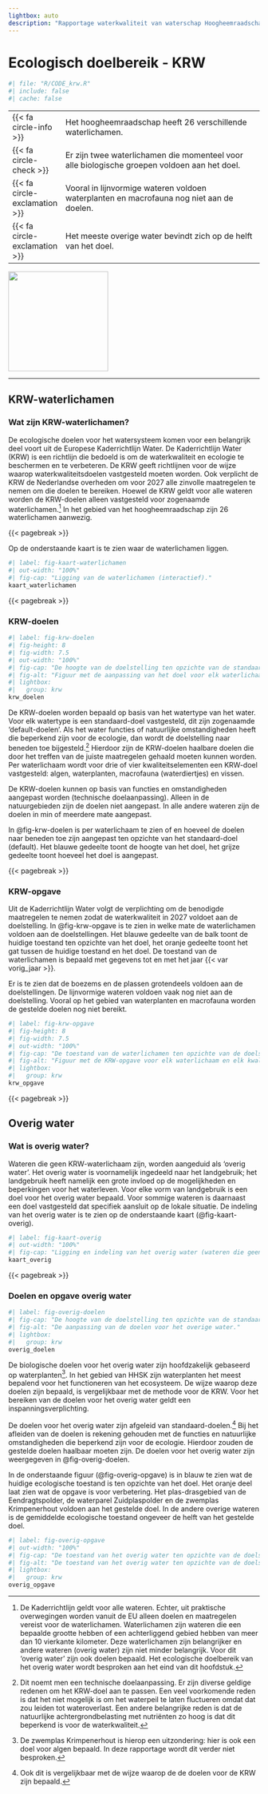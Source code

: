 ```yaml
---
lightbox: auto
description: "Rapportage waterkwaliteit van waterschap Hoogheemraadschap van Schieland en de Krimpenerwaard (HHSK) 2024. Dit hoofdstuk gaat over de Kaderrichtlijn Water (KRW). Het beschrijft de ligging van de waterlichamen, de doelen en de technische doelaanpassing en de huidige toestand en de beoordeling. Het gaat zowel over de KRW-waterlichamen als over het zogenaamde overig water."
---
```


# Ecologisch doelbereik - KRW {#sec-krw}

```r
#| file: "R/CODE_krw.R"
#| include: false
#| cache: false
```

::: samenvatting
|                                          |                                                                                              |
|---|------------------------------------------------------------|
| [{{< fa circle-info >}}]{.grijs}         | Het hoogheemraadschap heeft 26 verschillende waterlichamen.                                  |
| [{{< fa circle-check >}}]{.blauw}        | Er zijn twee waterlichamen die momenteel voor alle biologische groepen voldoen aan het doel. |
| [{{< fa circle-exclamation >}}]{.oranje} | Vooral in lijnvormige wateren voldoen waterplanten en macrofauna nog niet aan de doelen.     |
| [{{< fa circle-exclamation >}}]{.grijs}  | Het meeste overige water bevindt zich op de helft van het doel.                              |

::: aside
![](images%5Cvince_neutral2.svg){.nolightbox fig-align="center" width="200" fig-alt="Pictogram van een neutraal kijkende vis"}
:::
:::

------------------------------------------------------------------------

## KRW-waterlichamen {.unnumbered}

### Wat zijn KRW-waterlichamen? {.unnumbered}

De ecologische doelen voor het watersysteem komen voor een belangrijk deel voort uit de Europese Kaderrichtlijn Water. De Kaderrichtlijn Water (KRW) is een richtlijn die bedoeld is om de waterkwaliteit en ecologie te beschermen en te verbeteren. De KRW geeft richtlijnen voor de wijze waarop waterkwaliteitsdoelen vastgesteld moeten worden. Ook verplicht de KRW de Nederlandse overheden om voor 2027 alle zinvolle maatregelen te nemen om die doelen te bereiken. Hoewel de KRW geldt voor alle wateren worden de KRW-doelen alleen vastgesteld voor zogenaamde waterlichamen.[^02-krw-1] In het gebied van het hoogheemraadschap zijn 26 waterlichamen aanwezig.

[^02-krw-1]: De Kaderrichtlijn geldt voor alle wateren. Echter, uit praktische overwegingen worden vanuit de EU alleen doelen en maatregelen vereist voor de waterlichamen. Waterlichamen zijn wateren die een bepaalde grootte hebben of een achterliggend gebied hebben van meer dan 10 vierkante kilometer. Deze waterlichamen zijn belangrijker en andere wateren (overig water) zijn niet minder belangrijk. Voor dit 'overig water' zijn ook doelen bepaald. Het ecologische doelbereik van het overig water wordt besproken aan het eind van dit hoofdstuk.

{{< pagebreak >}}

Op de onderstaande kaart is te zien waar de waterlichamen liggen.

```r
#| label: fig-kaart-waterlichamen
#| out-width: "100%"
#| fig-cap: "Ligging van de waterlichamen (interactief)."
kaart_waterlichamen
```

{{< pagebreak >}}

### KRW-doelen {.unnumbered}

::: aside
```r
#| label: fig-krw-doelen
#| fig-height: 8
#| fig-width: 7.5
#| out-width: "100%"
#| fig-cap: "De hoogte van de doelstelling ten opzichte van de standaard-doelstelling. Het blauwe gedeelte toont de hoogte van het doel, het grijze gedeelte toont hoeveel het doel is aangepast. Deze doelstellingen gelden voor de periode 2022-2027."
#| fig-alt: "Figuur met de aanpassing van het doel voor elk waterlichaam en elk kwaliteitselement"
#| lightbox:
#|   group: krw
krw_doelen
```
:::

De KRW-doelen worden bepaald op basis van het watertype van het water. Voor elk watertype is een standaard-doel vastgesteld, dit zijn zogenaamde 'default-doelen'. Als het water functies of natuurlijke omstandigheden heeft die beperkend zijn voor de ecologie, dan wordt de doelstelling naar beneden toe bijgesteld.[^02-krw-2] Hierdoor zijn de KRW-doelen haalbare doelen die door het treffen van de juiste maatregelen gehaald moeten kunnen worden. Per waterlichaam wordt voor drie of vier kwaliteitselementen een KRW-doel vastgesteld: algen, waterplanten, macrofauna (waterdiertjes) en vissen.

[^02-krw-2]: Dit noemt men een technische doelaanpassing. Er zijn diverse geldige redenen om het KRW-doel aan te passen. Een veel voorkomende reden is dat het niet mogelijk is om het waterpeil te laten fluctueren omdat dat zou leiden tot wateroverlast. Een andere belangrijke reden is dat de natuurlijke achtergrondbelasting met nutriënten zo hoog is dat dit beperkend is voor de waterkwaliteit.

De KRW-doelen kunnen op basis van functies en omstandigheden aangepast worden (technische doelaanpassing). Alleen in de natuurgebieden zijn de doelen niet aangepast. In alle andere wateren zijn de doelen in min of meerdere mate aangepast.

In @fig-krw-doelen is per waterlichaam te zien of en hoeveel de doelen naar beneden toe zijn aangepast ten opzichte van het standaard-doel (default). Het blauwe gedeelte toont de hoogte van het doel, het grijze gedeelte toont hoeveel het doel is aangepast.

{{< pagebreak >}}

### KRW-opgave {.unnumbered}

Uit de Kaderrichtlijn Water volgt de verplichting om de benodigde maatregelen te nemen zodat de waterkwaliteit in 2027 voldoet aan de doelstelling. In @fig-krw-opgave is te zien in welke mate de waterlichamen voldoen aan de doelstellingen. Het blauwe gedeelte van de balk toont de huidige toestand ten opzichte van het doel, het oranje gedeelte toont het gat tussen de huidige toestand en het doel. De toestand van de waterlichamen is bepaald met gegevens tot en met het jaar {{< var vorig_jaar >}}.

Er is te zien dat de boezems en de plassen grotendeels voldoen aan de doelstellingen. De lijnvormige wateren voldoen vaak nog niet aan de doelstelling. Vooral op het gebied van waterplanten en macrofauna worden de gestelde doelen nog niet bereikt.

::: column-body-outset
```r
#| label: fig-krw-opgave
#| fig-height: 8
#| fig-width: 7.5
#| out-width: "100%"
#| fig-cap: "De toestand van de waterlichamen ten opzichte van de doelstelling. Het blauwe gedeelte toont de huidige toestand ten opzichte van het doel, het oranje gedeelte toont het gat tussen de huidige toestand en het doel."
#| fig-alt: "Figuur met de KRW-opgave voor elk waterlichaam en elk kwaliteitselement."
#| lightbox:
#|   group: krw
krw_opgave
```
:::

{{< pagebreak >}}

## Overig water {.unnumbered}

### Wat is overig water? {.unnumbered}

Wateren die geen KRW-waterlichaam zijn, worden aangeduid als 'overig water'. Het overig water is voornamelijk ingedeeld naar het landgebruik; het landgebruik heeft namelijk een grote invloed op de mogelijkheden en beperkingen voor het waterleven. Voor elke vorm van landgebruik is een doel voor het overig water bepaald. Voor sommige wateren is daarnaast een doel vastgesteld dat specifiek aansluit op de lokale situatie. De indeling van het overig water is te zien op de onderstaande kaart (@fig-kaart-overig).

```r
#| label: fig-kaart-overig
#| out-width: "100%"
#| fig-cap: "Ligging en indeling van het overig water (wateren die geen KRW-waterlichamen zijn). (interactief)"
kaart_overig
```

{{< pagebreak >}}

### Doelen en opgave overig water {.unnumbered}

::: aside
```r
#| label: fig-overig-doelen
#| fig-cap: "De hoogte van de doelstelling ten opzichte van de standaard-doelstelling voor overig water. Het blauwe gedeelte toont de hoogte van het doel, het grijze gedeelte toont hoeveel het doel is aangepast. Deze doelstellingen gelden voor de periode 2022-2027."
#| fig-alt: "De aanpassing van de doelen voor het overige water."
#| lightbox:
#|   group: krw
overig_doelen
```
:::

De biologische doelen voor het overig water zijn hoofdzakelijk gebaseerd op waterplanten[^02-krw-3]. In het gebied van HHSK zijn waterplanten het meest bepalend voor het functioneren van het ecosysteem. De wijze waarop deze doelen zijn bepaald, is vergelijkbaar met de methode voor de KRW. Voor het bereiken van de doelen voor het overig water geldt een inspanningsverplichting.

[^02-krw-3]: De zwemplas Krimpenerhout is hierop een uitzondering: hier is ook een doel voor algen bepaald. In deze rapportage wordt dit verder niet besproken.

De doelen voor het overig water zijn afgeleid van standaard-doelen.[^02-krw-4] Bij het afleiden van de doelen is rekening gehouden met de functies en natuurlijke omstandigheden die beperkend zijn voor de ecologie. Hierdoor zouden de gestelde doelen haalbaar moeten zijn. De doelen voor het overig water zijn weergegeven in @fig-overig-doelen.

[^02-krw-4]: Ook dit is vergelijkbaar met de wijze waarop de de doelen voor de KRW zijn bepaald.

In de onderstaande figuur (@fig-overig-opgave) is in blauw te zien wat de huidige ecologische toestand is ten opzichte van het doel. Het oranje deel laat zien wat de opgave is voor verbetering. Het plas-drasgebied van de Eendragtspolder, de waterparel Zuidplaspolder en de zwemplas Krimpenerhout voldoen aan het gestelde doel. In de andere overige wateren is de gemiddelde ecologische toestand ongeveer de helft van het gestelde doel. 

```r
#| label: fig-overig-opgave
#| out-width: "100%"
#| fig-cap: "De toestand van het overig water ten opzichte van de doelstelling. Het blauwe gedeelte toont de huidige toestand ten opzichte van het doel, het oranje gedeelte toont het gat tussen de huidige toestand en het doel."
#| fig-alt: "De toestand van het overig water ten opzichte van de doelstelling."
#| lightbox:
#|   group: krw
overig_opgave
```
